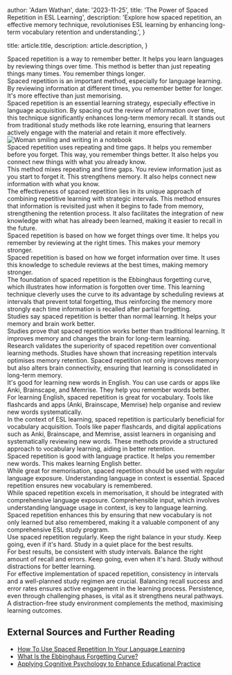 
  author: 'Adam Wathan',
  date: '2023-11-25',
  title: 'The Power of Spaced Repetition in ESL Learning',
  description:
    'Explore how spaced repetition, an effective memory technique, revolutionises ESL learning by enhancing long-term vocabulary retention and understanding.',
}

  title: article.title,
  description: article.description,
}


<Level>
  <div level="A1">Spaced repetition is a way to remember better. It helps you learn languages by reviewing things over time. This method is better than just repeating things many times. You remember things longer.</div>
  <div level="B1">Spaced repetition is an important method, especially for language learning. By reviewing information at different times, you remember better for longer. It's more effective than just memorising.</div>
  <div level="C1">Spaced repetition is an essential learning strategy, especially effective in language acquisition. By spacing out the review of information over time, this technique significantly enhances long-term memory recall. It stands out from traditional study methods like rote learning, ensuring that learners actively engage with the material and retain it more effectively.</div>
</Level>

<Image src={designSystem} alt="Woman smiling and writing in a notebook" />

<Level>
  <div level="A1">Spaced repetition uses repeating and time gaps. It helps you remember before you forget. This way, you remember things better. It also helps you connect new things with what you already know.</div>
  <div level="B1">This method mixes repeating and time gaps. You review information just as you start to forget it. This strengthens memory. It also helps connect new information with what you know.</div>
  <div level="C1">The effectiveness of spaced repetition lies in its unique approach of combining repetitive learning with strategic intervals. This method ensures that information is revisited just when it begins to fade from memory, strengthening the retention process. It also facilitates the integration of new knowledge with what has already been learned, making it easier to recall in the future.</div>
</Level>

<Level>
  <div level="A1">Spaced repetition is based on how we forget things over time. It helps you remember by reviewing at the right times. This makes your memory stronger.</div>
  <div level="B1">Spaced repetition is based on how we forget information over time. It uses this knowledge to schedule reviews at the best times, making memory stronger.</div>
  <div level="C1">The foundation of spaced repetition is the Ebbinghaus forgetting curve, which illustrates how information is forgotten over time. This learning technique cleverly uses the curve to its advantage by scheduling reviews at intervals that prevent total forgetting, thus reinforcing the memory more strongly each time information is recalled after partial forgetting.</div>
</Level>

<Level>
  <div level="A1">Studies say spaced repetition is better than normal learning. It helps your memory and brain work better.</div>
  <div level="B1">Studies prove that spaced repetition works better than traditional learning. It improves memory and changes the brain for long-term learning.</div>
  <div level="C1">Research validates the superiority of spaced repetition over conventional learning methods. Studies have shown that increasing repetition intervals optimises memory retention. Spaced repetition not only improves memory but also alters brain connectivity, ensuring that learning is consolidated in long-term memory.</div>
</Level>

<Level>
  <div level="A1">It's good for learning new words in English. You can use cards or apps like Anki, Brainscape, and Memrise. They help you remember words better.</div>
  <div level="B1">For learning English, spaced repetition is great for vocabulary. Tools like flashcards and apps (Anki, Brainscape, Memrise) help organise and review new words systematically.</div>
  <div level="C1">In the context of ESL learning, spaced repetition is particularly beneficial for vocabulary acquisition. Tools like paper flashcards, and digital applications such as Anki, Brainscape, and Memrise, assist learners in organising and systematically reviewing new words. These methods provide a structured approach to vocabulary learning, aiding in better retention.</div>
</Level>

<Level>
  <div level="A1">Spaced repetition is good with language practice. It helps you remember new words. This makes learning English better.</div>
  <div level="B1">While great for memorisation, spaced repetition should be used with regular language exposure. Understanding language in context is essential. Spaced repetition ensures new vocabulary is remembered.</div>
  <div level="C1">While spaced repetition excels in memorisation, it should be integrated with comprehensive language exposure. Comprehensible input, which involves understanding language usage in context, is key to language learning. Spaced repetition enhances this by ensuring that new vocabulary is not only learned but also remembered, making it a valuable component of any comprehensive ESL study program.</div>
</Level>

<Level>
  <div level="A1">Use spaced repetition regularly. Keep the right balance in your study. Keep going, even if it's hard. Study in a quiet place for the best results.</div>
  <div level="B1">For best results, be consistent with study intervals. Balance the right amount of recall and errors. Keep going, even when it's hard. Study without distractions for better learning.</div>
  <div level="C1">For effective implementation of spaced repetition, consistency in intervals and a well-planned study regimen are crucial. Balancing recall success and error rates ensures active engagement in the learning process. Persistence, even through challenging phases, is vital as it strengthens neural pathways. A distraction-free study environment complements the method, maximising learning outcomes.</div>
</Level>

## External Sources and Further Reading

- [How To Use Spaced Repetition In Your Language Learning](https://www.babbel.com/en/magazine/spaced-repetition-language-learning)
- [What Is the Ebbinghaus Forgetting Curve?](https://e-student.org/ebbinghaus-forgetting-curve/)
- [Applying Cognitive Psychology to Enhance Educational Practice](https://bjorklab.psych.ucla.edu/research)